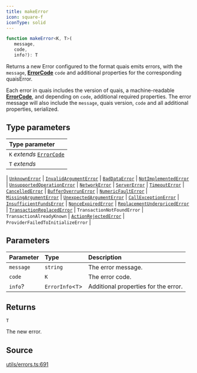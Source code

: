 ```yaml
---
title: makeError
icon: square-f
iconType: solid
---
```


```ts
function makeError<K, T>(
   message, 
   code, 
   info?): T
```

Returns a new Error configured to the format quais emits errors, with the `message`, [**ErrorCode**](/sdk/content/type-aliases/ErrorCode)
`code` and additional properties for the corresponding quaisError.

Each error in quais includes the version of quais, a machine-readable [**ErrorCode**](/sdk/content/type-aliases/ErrorCode), and depending
on `code`, additional required properties. The error message will also include the `message`, quais version, `code`
and all additional properties, serialized.

## Type parameters

| Type parameter |
| :------ |
| `K` *extends* [`ErrorCode`](/sdk/content/type-aliases/ErrorCode) |
| `T` *extends* 
  \| [`UnknownError`](/sdk/content/interfaces/UnknownError)
  \| [`InvalidArgumentError`](/sdk/content/interfaces/InvalidArgumentError)
  \| [`BadDataError`](/sdk/content/interfaces/BadDataError)
  \| [`NotImplementedError`](/sdk/content/interfaces/NotImplementedError)
  \| [`UnsupportedOperationError`](/sdk/content/interfaces/UnsupportedOperationError)
  \| [`NetworkError`](/sdk/content/interfaces/NetworkError)
  \| [`ServerError`](/sdk/content/interfaces/ServerError)
  \| [`TimeoutError`](/sdk/content/interfaces/TimeoutError)
  \| [`CancelledError`](/sdk/content/interfaces/CancelledError)
  \| [`BufferOverrunError`](/sdk/content/interfaces/BufferOverrunError)
  \| [`NumericFaultError`](/sdk/content/interfaces/NumericFaultError)
  \| [`MissingArgumentError`](/sdk/content/interfaces/MissingArgumentError)
  \| [`UnexpectedArgumentError`](/sdk/content/interfaces/UnexpectedArgumentError)
  \| [`CallExceptionError`](/sdk/content/interfaces/CallExceptionError)
  \| [`InsufficientFundsError`](/sdk/content/interfaces/InsufficientFundsError)
  \| [`NonceExpiredError`](/sdk/content/interfaces/NonceExpiredError)
  \| [`ReplacementUnderpricedError`](/sdk/content/interfaces/ReplacementUnderpricedError)
  \| [`TransactionReplacedError`](/sdk/content/interfaces/TransactionReplacedError)
  \| `TransactionNotFoundError`
  \| `TransactionAlreadyKnown`
  \| [`ActionRejectedError`](/sdk/content/interfaces/ActionRejectedError)
  \| `ProviderFailedToInitializeError` |

## Parameters

| Parameter | Type | Description |
| :------ | :------ | :------ |
| `message` | `string` | The error message. |
| `code` | `K` | The error code. |
| `info`? | `ErrorInfo`\<`T`\> | Additional properties for the error. |

## Returns

`T`

The new error.

## Source

[utils/errors.ts:691](https://github.com/dominant-strategies/quais.js/blob/fb5056470a1764523d26300fe8f88b8fb93d7f2c/src/utils/errors.ts#L691)
